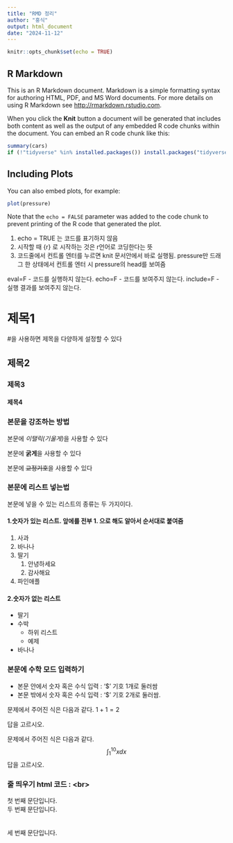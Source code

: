 ```yaml
---
title: "RMD 정리"
author: "홍식"
output: html_document
date: "2024-11-12"
---
```


```r
knitr::opts_chunk$set(echo = TRUE)
```

## R Markdown

This is an R Markdown document. Markdown is a simple formatting syntax for authoring HTML, PDF, and MS Word documents. For more details on using R Markdown see <http://rmarkdown.rstudio.com>.

When you click the **Knit** button a document will be generated that includes both content as well as the output of any embedded R code chunks within the document. You can embed an R code chunk like this:

```r
summary(cars)
if (!"tidyverse" %in% installed.packages()) install.packages("tidyverse")
```

## Including Plots

You can also embed plots, for example:

```r
plot(pressure)
```

Note that the `echo = FALSE` parameter was added to the code chunk to prevent printing of the R code that generated the plot.

1. echo = TRUE 는 코드를 표기하지 않음
1. 시작할 때 {r} 로 시작하는 것은 r언어로 코딩한다는 뜻
1. 코드줄에서 컨트롤 엔터를 누르면 knit 문서안에서 바로 실행됨. pressure만 드래그 한 상태에서 컨트롤 엔터 시 pressure의 head를 보여줌

eval=F - 코드를 실행하지 않는다.
echo=F - 코드를 보여주지 않는다.
include=F - 실행 결과를 보여주지 않는다.


# 제목1
#을 사용하면 제목을 다양하게 설정할 수 있다

## 제목2 
### 제목3
#### 제목4


### 본문을 강조하는 방법
본문에 *이탤릭(기울게)*을 사용할 수 있다

본문에 **굵게**을 사용할 수 있다

본문에 ~~교정기호~~을 사용할 수 있다


### 본문에 리스트 넣는법
본문에 넣을 수 있는 리스트의 종류는 두 가지이다.

#### 1.**숫자가 있는 리스트**. 앞에를 전부 1. 으로 해도 알아서 순서대로 붙여줌

1. 사과
1. 바나나
1. 딸기
   1. 안녕하세요
   1. 감사해요
1. 파인애플

#### 2.**숫자가 없는 리스트**
* 딸기
* 수박
   - 하위 리스트
   - 예제
* 바나나

### 본문에 수학 모드 입력하기
* 본문 안에서 숫자 혹은 수식 입력 : '$' 기호 $1$개로 둘러쌈
* 본문 밖에서 숫자 혹은 수식 입력 : '$' 기호 $2$개로 둘러쌈.

문제에서 주어진 식은 다음과 같다. $1+1 = 2$

답을 고르시오.

문제에서 주어진 식은 다음과 같다.
$$\int_{1}^{10}x dx$$
답을 고르시오.

### 줄 띄우기 html 코드 : &lt;br&gt;
첫 번째 문단입니다.<br>두 번째 문단입니다.
<br><br><br>
세 번째 문단입니다.

